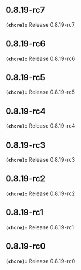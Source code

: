 ## 0.8.19-rc7
**`(chore):`** Release 0.8.19-rc7

## 0.8.19-rc6
**`(chore):`** Release 0.8.19-rc6

## 0.8.19-rc5
**`(chore):`** Release 0.8.19-rc5

## 0.8.19-rc4
**`(chore):`** Release 0.8.19-rc4

## 0.8.19-rc3
**`(chore):`** Release 0.8.19-rc3

## 0.8.19-rc2
**`(chore):`** Release 0.8.19-rc2

## 0.8.19-rc1
**`(chore):`** Release 0.8.19-rc1

## 0.8.19-rc0
**`(chore):`** Release 0.8.19-rc0


